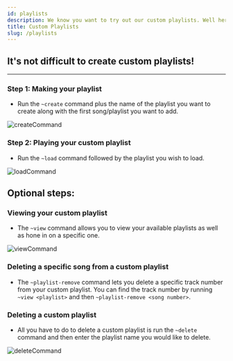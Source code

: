 ```yaml
---
id: playlists
description: We know you want to try out our custom playlists. Well here's how!
title: Custom Playlists
slug: /playlists
---
```


## It's not difficult to create custom playlists!

---

### Step 1: Making your playlist

- Run the `~create` command plus the name of the playlist you want to create along with the first song/playlist you want to add.

![createCommand](/img/docs/playlists/create-playlist.png)

### Step 2: Playing your custom playlist

- Run the `~load` command followed by the playlist you wish to load.

![loadCommand](/img/docs/playlists/load-playlist.png)

## Optional steps:

### Viewing your custom playlist

- The `~view` command allows you to view your available playlists as well as hone in on a specific one.

![viewCommand](/img/docs/playlists/view-playlist.png)

### Deleting a specific song from a custom playlist

- The `~playlist-remove` command lets you delete a specific track number from your custom playlist. You can find the track number by running `~view <playlist>` and then `~playlist-remove <song number>`.

### Deleting a custom playlist

- All you have to do to delete a custom playlist is run the `~delete` command and then enter the playlist name you would like to delete.

![deleteCommand](/img/docs/playlists/delete-playlist.png)
